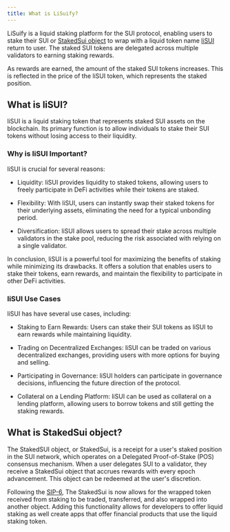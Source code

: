 ```yaml
---
title: What is LiSuify?
---
```


LiSuify is a liquid staking platform for the SUI protocol, enabling users to stake their SUI or [StakedSui object](#what-is-stakedsui) to wrap with a liquid token name [liSUI](#what-is-lisui) return to user. The staked SUI tokens are delegated across multiple validators to earning staking rewards.

As rewards are earned, the amount of the staked SUI tokens increases. This is reflected in the price of the liSUI token, which represents the staked position.

## What is liSUI?

liSUI is a liquid staking token that represents staked SUI assets on the blockchain. Its primary function is to allow individuals to stake their SUI tokens without losing access to their liquidity.

### Why is liSUI Important?

liSUI is crucial for several reasons:

- Liquidity: liSUI provides liquidity to staked tokens, allowing users to freely participate in DeFi activities while their tokens are staked.

- Flexibility: With liSUI, users can instantly swap their staked tokens for their underlying assets, eliminating the need for a typical unbonding period.

- Diversification: liSUI allows users to spread their stake across multiple validators in the stake pool, reducing the risk associated with relying on a single validator.

In conclusion, liSUI is a powerful tool for maximizing the benefits of staking while minimizing its drawbacks. It offers a solution that enables users to stake their tokens, earn rewards, and maintain the flexibility to participate in other DeFi activities.

### liSUI Use Cases

liSUI has have several use cases, including:

- Staking to Earn Rewards: Users can stake their SUI tokens as liSUI to earn rewards while maintaining liquidity.

- Trading on Decentralized Exchanges: liSUI can be traded on various decentralized exchanges, providing users with more options for buying and selling.

- Participating in Governance: liSUI holders can participate in governance decisions, influencing the future direction of the protocol.

- Collateral on a Lending Platform: liSUI can be used as collateral on a lending platform, allowing users to borrow tokens and still getting the staking rewards.

## What is StakedSui object?

The StakedSUI object, or StakedSui, is a receipt for a user's staked position in the SUI network, which operates on a Delegated Proof-of-Stake (POS) consensus mechanism. When a user delegates SUI to a validator, they receive a StakedSui object that accrues rewards with every epoch advancement. This object can be redeemed at the user's discretion.

Following the [SIP-6](https://github.com/AftermathFinance/sips/blob/main/sips/sip-6.md), The StakedSui is now allows for the wrapped token received from staking to be traded, transferred, and also wrapped into another object. Adding this functionality allows for developers to offer liquid staking as well create apps that offer financial products that use the liquid staking token.

